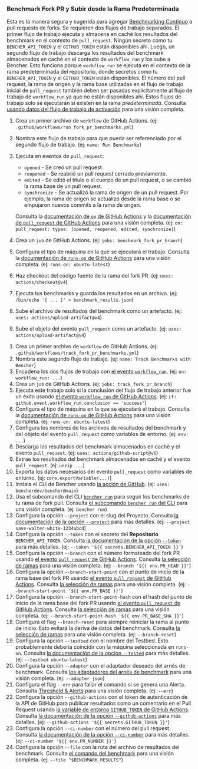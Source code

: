 
### Benchmark Fork PR y Subir desde la Rama Predeterminada

Esta es la manera segura y sugerida para agregar [Benchmarking Continuo][continuous benchmarking] a pull requests de forks.
Se requieren dos flujos de trabajo separados.
El primer flujo de trabajo ejecuta y almacena en caché los resultados del benchmark en el contexto de `pull_request`.
Ningún secreto como tu `BENCHER_API_TOKEN` y el `GITHUB_TOKEN` están disponibles ahí.
Luego, un segundo flujo de trabajo descarga los resultados del benchmark almacenados en caché en el contexto de `workflow_run` y los sube a Bencher.
Esto funciona porque `workflow_run` se ejecuta en el contexto de la rama predeterminada del repositorio,
donde secretos como tu `BENCHER_API_TOKEN` y el `GITHUB_TOKEN` están disponibles.
El número del pull request, la rama de origen y la rama base utilizadas en el flujo de trabajo inicial de `pull_request`
también deben ser pasadas explícitamente al flujo de trabajo de `workflow_run` ya que no están disponibles ahí.
Estos flujos de trabajo solo se ejecutarán si existen en la rama _predeterminada_.
Consulta [usando datos del flujo de trabajo de activación][github actions trigger workflow] para una visión completa.

<PullRequestsForkRunCode />

1. Crea un primer archivo de `workflow` de GitHub Actions.
   (ej: `.github/workflows/run_fork_pr_benchmarks.yml`)
2. Nombra este flujo de trabajo para que pueda ser referenciado por el segundo flujo de trabajo.
   (ej: `name: Run Benchmarks`)
3. Ejecuta en eventos de `pull_request`:
    - `opened` - Se creó un pull request.
    - `reopened` - Se reabrió un pull request cerrado previamente.
    - `edited` - Se editó el título o el cuerpo de un pull request, o se cambió la rama base de un pull request.
    - `synchronize` - Se actualizó la rama de origen de un pull request.
      Por ejemplo, la rama de origen se actualizó desde la rama base o se empujaron nuevos commits a la rama de origen.

   Consulta la [documentación de `on` de GitHub Actions][github actions on]
   y la [documentación de `pull_request` de GitHub Actions][github action pull_request] para una visión completa.
   (ej: `on: pull_request: types: [opened, reopened, edited, synchronize]`)
4. Crea un `job` de GitHub Actions.
   (ej: `jobs: benchmark_fork_pr_branch`)
5. Configura el tipo de máquina en la que se ejecutará el trabajo.
   Consulta la [documentación de `runs-on` de GitHub Actions][github actions runs-on]
   para una visión completa.
   (ej: `runs-on: ubuntu-latest`)
6. Haz checkout del código fuente de la rama del fork PR.
   (ej: `uses: actions/checkout@v4`)
7. Ejecuta tus benchmarks y guarda los resultados en un archivo.
   (ej: `/bin/echo '{ ... }' > benchmark_results.json`)
8. Sube el archivo de resultados del benchmark como un artefacto.
   (ej: `uses: actions/upload-artifact@v4`)
9. Sube el objeto del evento `pull_request` como un artefacto.
   (ej: `uses: actions/upload-artifact@v4`)

<PullRequestsForkTrackCode />

1. Crea un primer archivo de `workflow` de GitHub Actions.
   (ej: `.github/workflows/track_fork_pr_benchmarks.yml`)
2. Nombra este segundo flujo de trabajo.
   (ej: `name: Track Benchmarks with Bencher`)
3. Encadena los dos flujos de trabajo con
   [el evento `workflow_run`][github actions workflow_run].
   (ej: `on: workflow_run: ...`)
4. Crea un `job` de GitHub Actions.
   (ej: `jobs: track_fork_pr_branch`)
5. Ejecuta este trabajo solo si la conclusión del flujo de trabajo anterior fue un éxito usando
   [el evento `workflow_run` de GitHub Actions][github actions workflow_run].
   (ej: `if: github.event.workflow_run.conclusion == 'success'`)
6. Configura el tipo de máquina en la que se ejecutará el trabajo.
   Consulta la [documentación de `runs-on` de GitHub Actions][github actions runs-on]
   para una visión completa.
   (ej: `runs-on: ubuntu-latest`)
7. Configura los nombres de los archivos de resultados del benchmark y del objeto del evento `pull_request` como variables de entorno.
   (ej: `env: ...`)
8. Descarga los resultados del benchmark almacenados en caché y el evento `pull_request`.
   (ej: `uses: actions/github-script@v6`)
9. Extrae los resultados del benchmark almacenados en caché y el evento `pull_request`.
   (ej: `unzip ...`)
10. Exporta los datos necesarios del evento `pull_request` como variables de entorno.
    (ej: `core.exportVariable(...)`)
11. Instala el CLI de Bencher usando [la acción de GitHub][bencher cli github action].
   (ej: `uses: bencherdev/bencher@main`)
12. Usa el subcomando del CLI <code><a href="/es/docs/explanation/bencher-run/">bencher run</a></code>
    para seguir los benchmarks de tu rama de fork pull.
    Consulta [el subcomando `bencher run` del CLI][bencher run] para una visión completa.
    (ej: `bencher run`)
13. Configura la opción `--project` con el slug del Proyecto.
    Consulta [la documentación de la opción `--project`][project option] para más detalles.
    (ej: `--project save-walter-white-1234abcd`)
14. Configura la opción `--token` con el secreto del **Repositorio** `BENCHER_API_TOKEN`.
    Consulta [la documentación de la opción `--token`][token option] para más detalles.
    (ej: `--token '${{ secrets.BENCHER_API_TOKEN }}'`)
15. Configura la opción `--branch` con el número formateado del fork PR usando
    [el evento `pull_request` de GitHub Actions][github action pull_request].
    Consulta [la selección de ramas][branch selection branch] para una visión completa.
    (ej: `--branch '${{ env.PR_HEAD }}'`)
16. Configura la opción `--branch-start-point` con el punto de inicio de la rama base del fork PR usando
    [el evento `pull_request` de GitHub Actions][branch selection start point].
    Consulta [la selección de ramas][branch selection start point] para una visión completa.
    (ej: `--branch-start-point '${{ env.PR_BASE }}'`)
17. Configura la opción `--branch-start-point-hash` con el hash del punto de inicio de la rama base del fork PR usando
    [el evento `pull_request` de GitHub Actions][branch selection start point hash].
    Consulta [la selección de ramas][branch selection start point hash] para una visión completa.
    (ej: `--branch-start-point-hash '${{ env.PR_BASE_SHA }}'`)
18. Configura el flag `--branch-reset` para siempre reiniciar la rama al punto de inicio.
    Esto evitará la deriva de datos del benchmark.
    Consulta [la selección de ramas][branch selection branch reset] para una visión completa.
    (ej: `--branch-reset`)
19. Configura la opción `--testbed` con el nombre del Testbed.
    Esto probablemente debería coincidir con la máquina seleccionada en `runs-on`.
    Consulta [la documentación de la opción `--tested`][testbed option] para más detalles.
    (ej: `--testbed ubuntu-latest`)
20. Configura la opción `--adapter` con el adaptador deseado del arnés de benchmark.
    Consulta [los adaptadores del arnés de benchmark][adapters] para una visión completa.
    (ej: `--adapter json`)
21. Configura el flag `--err` para fallar el comando si se genera una Alerta.
    Consulta [Threshold & Alerts][alerts] para una visión completa.
    (ej: `--err`)
22. Configura la opción `--github-actions` con el token de autenticación de la API de GitHub para publicar resultados como un comentario en el Pull Request usando
    [la variable de entorno `GITHUB_TOKEN` de GitHub Actions][github token].
    Consulta [la documentación de la opción `--github-actions`][github actions option] para más detalles.
    (ej: `--github-actions '${{ secrets.GITHUB_TOKEN }}'`)
23. Configura la opción `--ci-number` con el número del pull request.
    Consulta [la documentación de la opción `--ci-number`][ci number option] para más detalles.
    (ej: `--ci-number '${{ env.PR_NUMBER }}'`)
24. Configura la opción `--file` con la ruta del archivo de resultados del benchmark.
    Consulta [el comando del benchmark][command argument] para una visión completa.
    (ej: `--file "$BENCHMARK_RESULTS"`)


[github actions trigger workflow]: https://docs.github.com/en/actions/using-workflows/events-that-trigger-workflows#using-data-from-the-triggering-workflow
[github actions on]: https://docs.github.com/en/actions/using-workflows/workflow-syntax-for-github-actions#on
[github action pull_request]: https://docs.github.com/en/webhooks/webhook-events-and-payloads#pull_request
[github actions workflow_run]: https://docs.github.com/en/actions/using-workflows/events-that-trigger-workflows#workflow_run
[github actions runs-on]: https://docs.github.com/en/actions/using-workflows/workflow-syntax-for-github-actions#jobsjob_idruns-on
[bencher cli github action]: https://github.com/marketplace/actions/bencher-cli
[github token]: https://docs.github.com/en/actions/security-guides/automatic-token-authentication

[continuous benchmarking]: /es/docs/explanation/continuous-benchmarking/
[bencher run]: /es/docs/explanation/bencher-run/
[project option]: /es/docs/explanation/bencher-run/#--project-project
[token option]: /es/docs/explanation/bencher-run/#--token-token
[branch selection branch]: /es/docs/explanation/branch-selection/#--branch-branch
[branch selection start point]: /es/docs/explanation/branch-selection/#--branch-start-point-branch
[branch selection start point hash]: /es/docs/explanation/branch-selection/#--branch-start-point-hash-hash
[branch selection branch reset]: /es/docs/explanation/branch-selection/#--branch-reset
[testbed option]: /es/docs/explanation/bencher-run/#--testbed-testbed
[adapters]: /es/docs/explanation/adapters/
[alerts]: /es/docs/explanation/thresholds/#alerts
[github actions option]: /es/docs/explanation/bencher-run/#--github-actions-github_token
[ci number option]: /es/docs/explanation/bencher-run/#--ci-id-id
[command argument]: /es/docs/explanation/bencher-run/#benchmark-command
